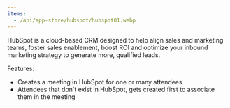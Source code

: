 ```yaml
---
items:
  - /api/app-store/hubspot/hubspot01.webp
---
```


HubSpot is a cloud-based CRM designed to help align sales and marketing teams, foster sales enablement, boost ROI and optimize your inbound marketing strategy to generate more, qualified leads.

Features:
 - Creates a meeting in HubSpot for one or many attendees
 - Attendees that don't exist in HubSpot, gets created first to associate them in the meeting
